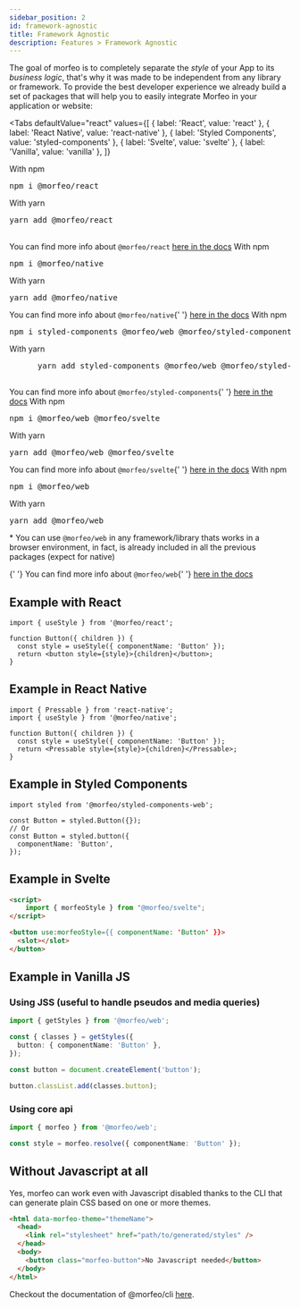 ```yaml
---
sidebar_position: 2
id: framework-agnostic
title: Framework Agnostic
description: Features > Framework Agnostic
---
```



The goal of morfeo is to completely separate the _style_ of your App to its _business logic_, that's why it was made to be
independent from any library or framework. To provide the best developer experience we already build a set of packages that will help you to easily integrate Morfeo in your application or website:

<Tabs
  defaultValue="react"
  values={[
    { label: 'React', value: 'react' },
    { label: 'React Native', value: 'react-native' },
    { label: 'Styled Components', value: 'styled-components' },
    { label: 'Svelte', value: 'svelte' },
    { label: 'Vanilla', value: 'vanilla' },
  ]}
>
  <TabItem value="react">
    With npm
    <pre>npm i @morfeo/react</pre>
    With yarn
    <pre>yarn add @morfeo/react</pre>
    <br />
    You can find more info about <code>@morfeo/react</code> <a href="../Packages/react">here in the docs</a>
  </TabItem>
  <TabItem value="react-native">
    With npm
    <pre>npm i @morfeo/native</pre>
    With yarn
    <pre>yarn add @morfeo/native</pre>
    You can find more info about <code>@morfeo/native</code>{' '}
    <a href="../Packages/native">here in the docs</a>
  </TabItem>
  <TabItem value="styled-components">
    With npm
    <pre>npm i styled-components @morfeo/web @morfeo/styled-components-web</pre>
    With yarn
    <pre>
      yarn add styled-components @morfeo/web @morfeo/styled-components-web
    </pre>
    You can find more info about <code>@morfeo/styled-components</code>{' '}
    <a href="../Packages/styled-components">here in the docs</a>
  </TabItem>
  <TabItem value="svelte">
    With npm
    <pre>npm i @morfeo/web @morfeo/svelte</pre>
    With yarn
    <pre>yarn add @morfeo/web @morfeo/svelte</pre>
    You can find more info about <code>@morfeo/svelte</code>{' '}
    <a href="../Packages/svelte">here in the docs</a>
  </TabItem>
  <TabItem value="vanilla">
    With npm
    <pre>npm i @morfeo/web</pre>
    With yarn
    <pre>yarn add @morfeo/web</pre>
    <p>
      * You can use <code>@morfeo/web</code> in any framework/library thats
      works in a browser environment, in fact, is already included in all the
      previous packages (expect for native)
    </p>{' '}
    You can find more info about <code>@morfeo/web</code>{' '}
    <a href="../Packages/web">here in the docs</a>
  </TabItem>
</Tabs>

## Example with React

```tsx
import { useStyle } from '@morfeo/react';

function Button({ children }) {
  const style = useStyle({ componentName: 'Button' });
  return <button style={style}>{children}</button>;
}
```

## Example in React Native

```tsx
import { Pressable } from 'react-native';
import { useStyle } from '@morfeo/native';

function Button({ children }) {
  const style = useStyle({ componentName: 'Button' });
  return <Pressable style={style}>{children}</Pressable>;
}
```

## Example in Styled Components

```tsx
import styled from '@morfeo/styled-components-web';

const Button = styled.Button({});
// Or
const Button = styled.button({
  componentName: 'Button',
});
```

## Example in Svelte

```html
<script>
	import { morfeoStyle } from "@morfeo/svelte";
</script>

<button use:morfeoStyle={{ componentName: 'Button' }}>
  <slot></slot>
</button>
```

## Example in Vanilla JS

### Using JSS (useful to handle pseudos and media queries)

```typescript
import { getStyles } from '@morfeo/web';

const { classes } = getStyles({
  button: { componentName: 'Button' },
});

const button = document.createElement('button');

button.classList.add(classes.button);
```

### Using core api

```typescript
import { morfeo } from '@morfeo/web';

const style = morfeo.resolve({ componentName: 'Button' });
```

## Without Javascript at all

Yes, morfeo can work even with Javascript disabled thanks to the CLI that can generate plain CSS based on one or more themes.

```html
<html data-morfeo-theme="themeName">
  <head>
    <link rel="stylesheet" href="path/to/generated/styles" />
  </head>
  <body>
    <button class="morfeo-button">No Javascript needed</button>
  </body>
</html>
```

Checkout the documentation of @morfeo/cli [here](./CLI/cli.mdx).
